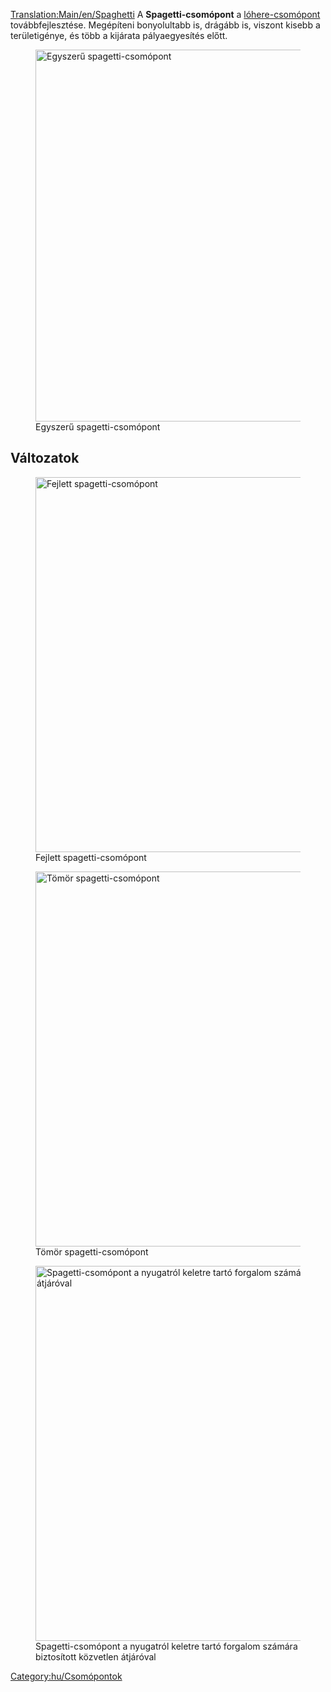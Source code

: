 [[Translation:Main/en/Spaghetti]]
{{en/-}}{{hu/Csomópontmenü}}
A '''Spagetti-csomópont''' a [[Main/hu/Csomópont/Lóhere|lóhere-csomópont]] továbbfejlesztése. Megépíteni bonyolultabb is, drágább is, viszont kisebb a területigénye, és több a kijárata pályaegyesítés előtt.

[[File:en/Spaghetti.png|none|thumb|595px|Egyszerű spagetti-csomópont]]

{{Template:Csomópontok tulajdonságai/Hu|Drága|3|1|0|1|1|0|1|0|0|2|0||Vonat lerobbanása csak egy tengely balra kanyarodó forgalmára hat.|
*Sok vonat egyidejű kezelésére képes.
*A négy főirányból kettőben U-fordulóként is működik.
*Komoly területigénye van.
*Egyik tengelye mentén a vonatok pályája egyesül, mielőtt szétosztása kerülne.
*Úgy építsd meg, hogy a leghosszabb vonatod teljesen elférjen az egyik kanyarodó pályán anélkül, hogy a fővonal forgalmát akadályozná.
*Terület: 16 x 16
}}

==Változatok==
[[File:en/Spaghetti 2.png|none|thumb|600px|Fejlett spagetti-csomópont]]

[[File:en/spaghetti compact.jpeg|none|thumb|600px|Tömör spagetti-csomópont]]

[[File:en/altered spaghetti.png|none|thumb|600px|Spagetti-csomópont a nyugatról keletre tartó forgalom számára biztosított közvetlen átjáróval]]

[[Category:hu/Csomópontok]]